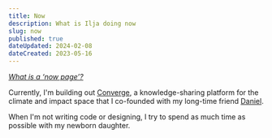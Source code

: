 ```yaml
---
title: Now
description: What is Ilja doing now
slug: now
published: true
dateUpdated: 2024-02-08
dateCreated: 2023-05-16
---
```


_[What is a ‘now page’?](https://nownownow.com/about)_

Currently, I'm building out [Converge](https://convergespace.co), a knowledge-sharing platform for the climate and impact space that I co-founded with my long-time friend [Daniel](https://www.danielcervenka.com/).

When I'm not writing code or designing, I try to spend as much time as possible with my newborn daughter.
